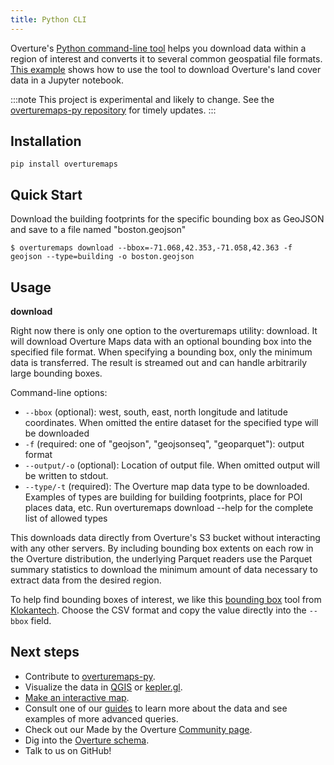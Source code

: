 ```yaml
---
title: Python CLI
---
```


Overture's [Python command-line tool](https://github.com/OvertureMaps/overturemaps-py) helps you download data within a region of interest and converts it to several common geospatial file formats. [This example](/blog/2024/05/16/land-cover/) shows how to use the tool to download Overture's land cover data in a Jupyter notebook.

:::note
 This project is experimental and likely to change. See the [overturemaps-py repository](https://github.com/OvertureMaps/overturemaps-py) for timely updates.
 :::

## Installation
`pip install overturemaps`

## Quick Start
Download the building footprints for the specific bounding box as GeoJSON and save to a file named "boston.geojson"

```
$ overturemaps download --bbox=-71.068,42.353,-71.058,42.363 -f geojson --type=building -o boston.geojson
```

## Usage
**download**

Right now there is only one option to the overturemaps utility: download. It will download Overture Maps data with an optional bounding box into the specified file format. When specifying a bounding box, only the minimum data is transferred. The result is streamed out and can handle arbitrarily large bounding boxes.

Command-line options:

- `--bbox` (optional): west, south, east, north longitude and latitude coordinates. When omitted the entire dataset for the specified type will be downloaded
- `-f` (required: one of "geojson", "geojsonseq", "geoparquet"): output format
- `--output/-o` (optional): Location of output file. When omitted output will be written to stdout.
- `--type/-t` (required): The Overture map data type to be downloaded. Examples of types are building for building footprints, place for POI places data, etc. Run overturemaps download --help for the complete list of allowed types

This downloads data directly from Overture's S3 bucket without interacting with any other servers. By including bounding box extents on each row in the Overture distribution, the underlying Parquet readers use the Parquet summary statistics to download the minimum amount of data necessary to extract data from the desired region.

To help find bounding boxes of interest, we like this [bounding box](https://boundingbox.klokantech.com/) tool from [Klokantech](https://www.klokantech.com/). Choose the CSV format and copy the value directly into the `--bbox` field.

## Next steps

- Contribute to [overturemaps-py](//github.com/overturemaps/overturemaps-py).
- Visualize the data in [QGIS](/examples/QGIS) or [kepler.gl](/examples/kepler-gl).
- [Make an interactive map](/examples/build-a-map).
- Consult one of our [guides](/guides/) to learn more about the data and see examples of more advanced queries.
- Check out our Made by the Overture [Community page](/community).
- Dig into the [Overture schema](//docs.overturemaps.org/schema/).
- Talk to us on GitHub!
